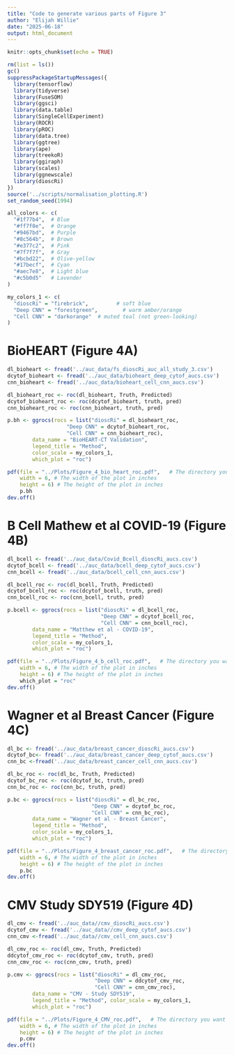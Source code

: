 ```yaml
---
title: "Code to generate various parts of Figure 3"
author: "Elijah Willie"
date: "2025-06-18"
output: html_document
---
```


```r
knitr::opts_chunk$set(echo = TRUE)
```

```r
rm(list = ls())
gc()
suppressPackageStartupMessages({
  library(tensorflow)
  library(tidyverse)
  library(FuseSOM)
  library(ggsci)
  library(data.table)
  library(SingleCellExperiment)
  library(ROCR)
  library(pROC)
  library(data.tree)
  library(ggtree)
  library(ape)
  library(treekoR)
  library(ggiraph)
  library(scales)
  library(ggnewscale)
  library(dioscRi)
})
source('../scripts/normalisation_plotting.R')
set_random_seed(1994)
```

```r
all_colors <- c(
  "#1f77b4",  # Blue
  "#ff7f0e",  # Orange
  "#9467bd",  # Purple
  "#8c564b",  # Brown
  "#e377c2",  # Pink
  "#7f7f7f",  # Gray
  "#bcbd22",  # Olive-yellow
  "#17becf",  # Cyan
  "#aec7e8",  # Light blue
  "#c5b0d5"   # Lavender
)

my_colors_1 <- c(
  "dioscRi" = "firebrick",         # soft blue
  "Deep CNN" = "forestgreen",        # warm amber/orange
  "Cell CNN" = "darkorange"  # muted teal (not green-looking)
)
```

# BioHEART (Figure 4A)
```r
dl_bioheart <- fread('../auc_data/fs_dioscRi_auc_all_study_3.csv')
dcytof_bioheart <- fread('../auc_data/bioheart_deep_cytof_aucs.csv')
cnn_bioheart <- fread('../auc_data/bioheart_cell_cnn_aucs.csv')

dl_bioheart_roc <- roc(dl_bioheart, Truth, Predicted)
dcytof_bioheart_roc <- roc(dcytof_bioheart, truth, pred)
cnn_bioheart_roc <- roc(cnn_bioheart, truth, pred)

p.bh <- ggrocs(rocs = list("dioscRi" = dl_bioheart_roc, 
                   "Deep CNN" = dcytof_bioheart_roc, 
                   "Cell CNN" = cnn_bioheart_roc), 
        data_name = "BioHEART-CT Validation", 
        legend_title = "Method",
        color_scale = my_colors_1,
        which_plot = "roc")

pdf(file = "../Plots/Figure_4_bio_heart_roc.pdf",   # The directory you want to save the file in
    width = 6, # The width of the plot in inches
    height = 6) # The height of the plot in inches
    p.bh
dev.off()
```

# B Cell Mathew et al COVID-19 (Figure 4B)
```r
dl_bcell <- fread('../auc_data/Covid_Bcell_dioscRi_aucs.csv')
dcytof_bcell <- fread('../auc_data/bcell_deep_cytof_aucs.csv')
cnn_bcell <- fread('../auc_data/bcell_cell_cnn_aucs.csv')

dl_bcell_roc <- roc(dl_bcell, Truth, Predicted)
dcytof_bcell_roc <- roc(dcytof_bcell, truth, pred)
cnn_bcell_roc <- roc(cnn_bcell, truth, pred)

p.bcell <- ggrocs(rocs = list("dioscRi" = dl_bcell_roc, 
                              "Deep CNN" = dcytof_bcell_roc, 
                              "Cell CNN" = cnn_bcell_roc), 
        data_name = "Matthew et al - COVID-19", 
        legend_title = "Method", 
        color_scale = my_colors_1, 
        which_plot = "roc")

pdf(file = "../Plots/Figure_4_b_cell_roc.pdf",   # The directory you want to save the file in
    width = 6, # The width of the plot in inches
    height = 6) # The height of the plot in inches
    which_plot = "roc"
dev.off()


```

# Wagner et al Breast Cancer (Figure 4C)
```r
dl_bc <- fread('../auc_data/breast_cancer_dioscRi_aucs.csv')
dcytof_bc<- fread('../auc_data/breast_cancer_deep_cytof_aucs.csv')
cnn_bc <-fread('../auc_data/breast_cancer_cell_cnn_aucs.csv')

dl_bc_roc <- roc(dl_bc, Truth, Predicted)
dcytof_bc_roc <- roc(dcytof_bc, truth, pred)
cnn_bc_roc <- roc(cnn_bc, truth, pred)

p.bc <- ggrocs(rocs = list("dioscRi" = dl_bc_roc, 
                           "Deep CNN" = dcytof_bc_roc, 
                           "Cell CNN" = cnn_bc_roc), 
        data_name = "Wagner et al - Breast Cancer", 
        legend_title = "Method", 
        color_scale = my_colors_1, 
        which_plot = "roc")

pdf(file = "../Plots/Figure_4_breast_cancer_roc.pdf",   # The directory you want to save the file in
    width = 6, # The width of the plot in inches
    height = 6) # The height of the plot in inches
    p.bc
dev.off()
```

# CMV Study SDY519 (Figure 4D)
```r
dl_cmv <- fread('../auc_data//cmv_dioscRi_aucs.csv')
dcytof_cmv <- fread('../auc_data//cmv_deep_cytof_aucs.csv')
cnn_cmv <-fread('../auc_data//cmv_cell_cnn_aucs.csv')

dl_cmv_roc <- roc(dl_cmv, Truth, Predicted)
ddcytof_cmv_roc <- roc(dcytof_cmv, truth, pred)
cnn_cmv_roc <- roc(cnn_cmv, truth, pred)

p.cmv <- ggrocs(rocs = list("dioscRi" = dl_cmv_roc, 
                            "Deep CNN" = ddcytof_cmv_roc, 
                            "Cell CNN" = cnn_cmv_roc), 
        data_name = "CMV - Study SDY519", 
        legend_title = "Method", color_scale = my_colors_1, 
        which_plot = "roc")

pdf(file = "../Plots/Figure_4_CMV_roc.pdf",   # The directory you want to save the file in
    width = 6, # The width of the plot in inches
    height = 6) # The height of the plot in inches
    p.cmv
dev.off()
```

